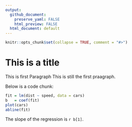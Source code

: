 ```yaml
---
output:
  github_document: 
    preserve_yaml: FALSE
    html_preview: FALSE
  html_document: default
---
```


<!-- basic.md is generated from basic.Rmd. Please edit that file -->

```r
knitr::opts_chunk$set(collapse = TRUE, comment = "#>")
```
# This is a title

This is first Paragraph
This is still the first praagraph.


Below is a code chunk:

```r
fit = lm(dist ~ speed, data = cars)
b   = coef(fit)
plot(cars)
abline(fit)
```

The slope of the regression is `r b[1]`.
